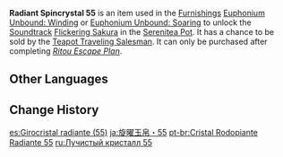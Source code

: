{{Item Infobox
|id           = 141055
|image        = Item Radiant Spincrystal.png
|type         = Adventure Items
|group        = Radiant Spincrystals
|group2       = Inazuma Spincrystals
|quality      = 4
|invCategory  = Precious Items
|description  = This wondrous crystal contains a certain rhythm, like something beautiful woven from delicate silk. These items can be found throughout the mainland or from merchants who collect curios. The tune held within this crystal can be revivified in your [[Serenitea Pot]] using either "[[Euphonium Unbound: Winding]]" or "[[Euphonium Unbound: Soaring]]." The tune contained within this [[Radiant Spincrystal]] is "[[Flickering Sakura]]."
|source1      = [[Chubby]]
|track        = Flickering Sakura
}}
'''Radiant Spincrystal 55''' is an item used in the [[Furnishings]] [[Euphonium Unbound: Winding]] or [[Euphonium Unbound: Soaring]] to unlock the [[Soundtrack]] [[Flickering Sakura]] in the [[Serenitea Pot]]. It has a chance to be sold by the [[Teapot Traveling Salesman]]. It can only be purchased after completing ''[[Ritou Escape Plan]]''.

==Other Languages==
{{Other Languages
|default_hidden = 1
|en      = Radiant Spincrystal 55
|zhs     = 旋曜玉帛・其五十五
|zhs_rm  = Xuán Yào Yùbó - Qí Wǔshíwǔ
|zht     = 旋曜玉帛・其五十五
|zht_rm  = Xuán Yào Yùbó - Qí Wǔshíwǔ
|ja      = 旋曜玉帛・55
|ja_rm   = Sen'you Gyokuhaku - Gojuugo{{Assumed}}
|ko      = 빛나는 결정・55
|ko_rm   = Binnaneun Gyeoljeong - Osibo
|es      = Girocristal radiante (55)
|fr      = Gyrocristal radiant 55
|ru      = Лучистый кристалл {{tt|55|}}
|th      = Radiant Spincrystal 55
|vi      = Ngọc Thạch Âm Vang 55
|de      = Strahlender Drehkristall LV
|id      = Radiant Spincrystal 55
|pt      = Cristal Rodopiante Radiante 55
|tr      = Parlak Burgu Kristal 55
|it      = Voltacristallo radioso 55
}}

==Change History==
{{Change History|2.6}}

[[es:Girocristal radiante (55)]]
[[ja:旋曜玉帛・55]]
[[pt-br:Cristal Rodopiante Radiante 55]]
[[ru:Лучистый кристалл 55]]